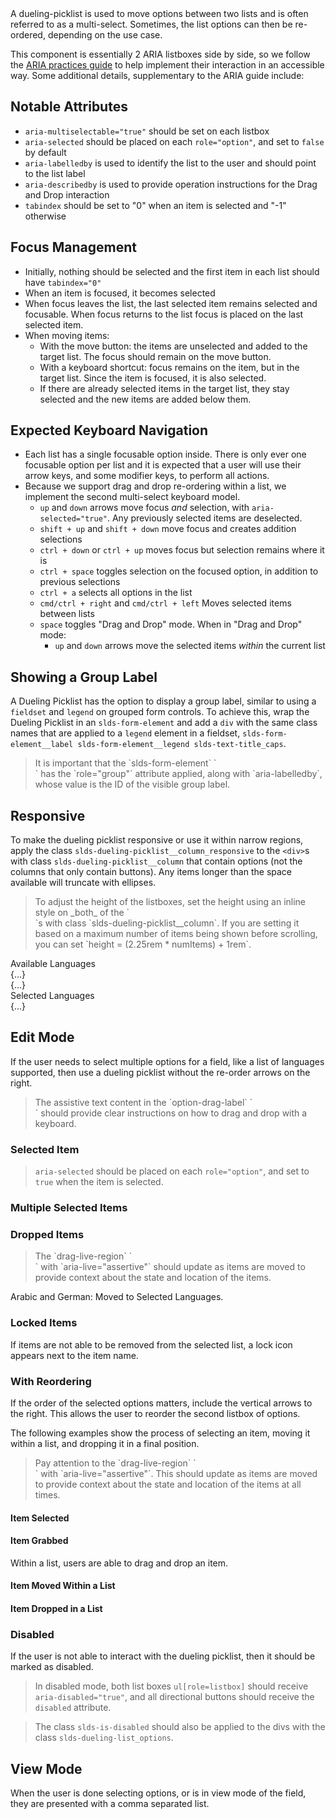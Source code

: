 
<div className="doc lead">
  A dueling-picklist is used to move options between two lists and is often referred to as a multi-select. Sometimes, the list options can then be re-ordered, depending on the use case.
</div>

<Example title="Dueling Picklist with Reorder">
  <MultiSelect dataSet={DefaultSnapShot} />
</Example>

This component is essentially 2 ARIA listboxes side by side, so we follow the [ARIA practices guide](https://www.w3.org/TR/wai-aria-practices/#Listbox) to help implement their interaction in an accessible way. Some additional details, supplementary to the ARIA guide include:

## Notable Attributes
- `aria-multiselectable="true"` should be set on each listbox
- `aria-selected` should be placed on each `role="option"`, and set to `false` by default
- `aria-labelledby` is used to identify the list to the user and should point to the list label
- `aria-describedby` is used to provide operation instructions for the Drag and Drop interaction
- `tabindex` should be set to "0" when an item is selected and "-1" otherwise

## Focus Management
- Initially, nothing should be selected and the first item in each list should have `tabindex="0"`
- When an item is focused, it becomes selected
- When focus leaves the list, the last selected item remains selected and focusable. When focus returns to the list focus is placed on the last selected item.
- When moving items:
  - With the move button: the items are unselected and added to the target list. The focus should remain on the move button.
  - With a keyboard shortcut: focus remains on the item, but in the target list. Since the item is focused, it is also selected.
  - If there are already selected items in the target list, they stay selected and the new items are added below them.

## Expected Keyboard Navigation
- Each list has a single focusable option inside. There is only ever one focusable option per list and it is expected that a user will use their arrow keys, and some modifier keys, to perform all actions.
- Because we support drag and drop re-ordering within a list, we implement the second multi-select keyboard model.
  - `up` and `down` arrows move focus _and_ selection, with `aria-selected="true"`. Any previously selected items are deselected.
  - `shift + up` and `shift + down` move focus and creates addition selections
  - `ctrl + down` or `ctrl + up` moves focus but selection remains where it is
  - `ctrl + space` toggles selection on the focused option, in addition to previous selections
  - `ctrl + a` selects all options in the list
  - `cmd/ctrl + right` and `cmd/ctrl + left` Moves selected items between lists
  - `space` toggles "Drag and Drop" mode. When in "Drag and Drop" mode:
    - `up` and `down` arrows move the selected items _within_ the current list

## Showing a Group Label

A Dueling Picklist has the option to display a group label, similar to using a `fieldset` and `legend` on grouped form controls. To achieve this, wrap the Dueling Picklist in an `slds-form-element` and add a `div` with the same class names that are applied to a `legend` element in a fieldset, `slds-form-element__label slds-form-element__legend slds-text-title_caps`.

<Blockquote header="Labeling the group" type="a11y">
  It is important that the `slds-form-element` `<div>` has the `role="group"` attribute applied, along with `aria-labelledby`, whose value is the ID of the visible group label.
</Blockquote>

<Example title="Dueling Picklist With Group Label">
  <CodeView>
    <MultiSelect dataSet={GroupLabelSnapShot} />
  </CodeView>
</Example>

## Responsive

To make the dueling picklist responsive or use it within narrow regions, apply the class `slds-dueling-picklist__column_responsive` to the `<div>`s with class `slds-dueling-picklist__column` that contain options (not the columns that only contain buttons). Any items longer than the space available will truncate with ellipses.

<Example title="Dueling Picklist Responsive">
  <CodeView>
    <MultiSelect dataSet={CountriesSnapshot} noReorder isResponsive />
  </CodeView>
</Example>

<Blockquote header="Adjusting Height" type="note">
  To adjust the height of the listboxes, set the height using an inline style on _both_ of the `<div>`s with class `slds-dueling-picklist__column`. If you are setting it based on a maximum number of items being shown before scrolling, you can set `height = (2.25rem * numItems) + 1rem`.
</Blockquote>

<CodeBlock toggleCode={false}>
  <div className="slds-dueling-list">
    <div className="slds-dueling-list__column">
      <span className="slds-form-element__label" id="label-1">Available Languages</span>
      <div className="slds-dueling-list__options" style={{height: '10rem'}}>
        {...}
      </div>
    </div>
    <div className="slds-dueling-list__column">
      {...}
    </div>
    <div className="slds-dueling-list__column">
      <span className="slds-form-element__label" id="label-2">Selected Languages</span>
      <div className="slds-dueling-list__options" style={{height: '10rem'}}>
        {...}
      </div>
    </div>
  </div>
</CodeBlock>

## Edit Mode

If the user needs to select multiple options for a field, like a list of languages supported, then use a dueling picklist without the re-order arrows on the right.

<Blockquote header="Helpful Assistive Text" type="a11y">
  The assistive text content in the `option-drag-label` `<div>` should provide clear instructions on how to drag and drop with a keyboard.
</Blockquote>

<Example title="Dueling Picklist">
  <CodeView>
    <MultiSelect dataSet={CountriesSnapshot} noReorder />
  </CodeView>
</Example>

### Selected Item

<Blockquote header="Aria Selected" type="a11y">
  <code class="doc">aria-selected</code> should be placed on each <code class="doc">role="option"</code>, and set to <code class="doc">true</code> when the item is selected.
</Blockquote>

<Example title="Dueling Picklist with Item Selected">
  <CodeView>
    <MultiSelect dataSet={SelectedCountriesSnapshot} noReorder />
  </CodeView>
</Example>

### Multiple Selected Items

<Example title="Dueling Picklist with Multiple Items Selected">
  <CodeView>
    <MultiSelect dataSet={MultipleSelectedCountriesSnapshot} noReorder />
  </CodeView>
</Example>

### Dropped Items

<Blockquote type="a11y" header="Aria Live">
  The `drag-live-region` `<div>` with `aria-live="assertive"` should update as items are moved to provide context about the state and location of the items.
</Blockquote>

<CodeBlock toggleCode={false}>
  <div class="slds-dueling-list">
    <div class="slds-assistive-text" id="drag-live-region" aria-live="assertive">
      Arabic and German: Moved to Selected Languages.
    </div>
  </div>
</CodeBlock>

<Example title="Dueling Picklist with Items Dropped">
  <CodeView>
    <MultiSelect dataSet={DroppedCountriesSnapshot} noReorder />
  </CodeView>
</Example>

### Locked Items

If items are not able to be removed from the selected list, a lock icon appears next to the item name.

<Example title="Dueling Picklist with a Locked Item">
  <CodeView>
    <MultiSelect dataSet={LockedSnapShot} noReorder />
  </CodeView>
</Example>

### With Reordering

If the order of the selected options matters, include the vertical arrows to the right. This allows the user to reorder the second listbox of options.

<Example title="Dueling Picklist with Reoder Active">
  <CodeView>
    <MultiSelect dataSet={DefaultSnapShot} />
  </CodeView>
</Example>

The following examples show the process of selecting an item, moving it within a list, and dropping it in a final position.

<Blockquote type="a11y" header="Aria Live">
  Pay attention to the `drag-live-region` `<div>` with `aria-live="assertive"`. This should update as items are moved to provide context about the state and location of the items at all times.
</Blockquote>

#### Item Selected

<Example title="Dueling Picklist with Reoder Active Item Selected">
  <CodeView>
    <MultiSelect dataSet={SelectedSnapShot} />
  </CodeView>
</Example>

#### Item Grabbed

Within a list, users are able to drag and drop an item.

<Example title="Dueling Picklist with Reoder Active Item Grabbed">
  <CodeView>
    <MultiSelect dataSet={GrabbedSnapShot} />
  </CodeView>
</Example>

#### Item Moved Within a List

<Example title="Dueling Picklist with Reoder Active Item Moved within List">
  <CodeView>
    <MultiSelect dataSet={MovedInSnapShot} />
  </CodeView>
</Example>

#### Item Dropped in a List

<Example title="Dueling Picklist with Reoder Active Item Dropped">
  <CodeView>
    <MultiSelect dataSet={DroppedSnapShot} />
  </CodeView>
</Example>

### Disabled

If the user is not able to interact with the dueling picklist, then it should be marked as disabled.

<Blockquote type="a11y" header="Aria Disabled">
  In disabled mode, both list boxes <code class="doc">ul[role=listbox]</code> should receive <code class="doc">aria-disabled="true"</code>, and all directional buttons should receive the <code class="doc">disabled</code> attribute.
</Blockquote>

<Blockquote type="note" header="Utility Class">
  The class <code class="doc">slds-is-disabled</code> should also be applied to the divs with the class <code class="doc">slds-dueling-list_options</code>.
</Blockquote>

<Example title="Dueling Picklist Disabled">
  <CodeView>
    <MultiSelect dataSet={DisabledSnapShot} disabled />
  </CodeView>
</Example>

## View Mode

When the user is done selecting options, or is in view mode of the field, they are presented with a comma separated list.

<Example title="Dueling Picklist in View Mode">
  <CodeView>
    <MultiSelectViewMode />
  </CodeView>
</Example>
